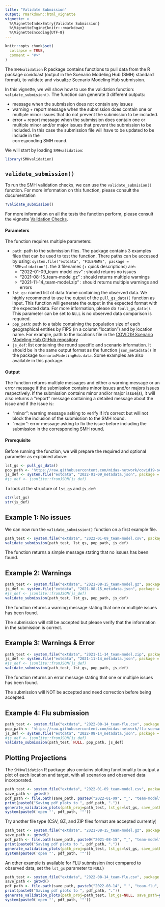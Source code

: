 ```yaml
---
title: "Validate Submission"
output: rmarkdown::html_vignette
vignette: >
  %\VignetteIndexEntry{Validate Submission}
  %\VignetteEngine{knitr::rmarkdown}
  %\VignetteEncoding{UTF-8}
---
```


```r
knitr::opts_chunk$set(
  collapse = TRUE,
  comment = "#>"
)
```

The `SMHvalidation` R package contains functions to pull data from the 
R package covidcast (output in the Scenario Modeling Hub (SMH) standard format),
to validate and visualize Scenario Modeling Hub submission.

In this vignette, we will show how to use the validation function: 
`validate_submision()`. The function can generate 3 different outputs:

 * message when the submission does not contain any issues
 * warning + report message when the submission does contain one or multiple 
 minor issues that do not prevent the submission to be included.
 * error + report message when the submission does contain one or multiple 
 minor and/or major issues that prevent the submission to be included. In this 
 case the submission file will have to be updated to be include in the \
 corresponding SMH round. 

We will start by loading `SMHvalidation`:

```r
library(SMHvalidation)
```

## `validate_submission()`

To run the SMH validation checks, we can use the `validate_submision()` 
function. For more information on this function, please consult the 
documentation

```r
?validate_submission()
```

For more information on all the tests the function perform, please consult the
vignette [Validation Checks](validation-checks.html).

#### Parameters

The function requires multiple parameters:

* `path`: path to the submission files. The package contains 3 examples files 
that can be used to test the function. There paths can be accessed by using: 
`system.file("extdata", "FILENAME", package = "SMHvalidation")`. the
3 filenames (+ quick descriptions) are:
    * "2022-01-09_team-model.csv" : should returns no issues
    * "2021-08-15_team-model.gz" : should returns multiple warnings
    * "2021-11-14_team-model.zip" : should returns multiple warnings and errors
* `lst_gs`: named list of data frame containing the observed data. 
We highly recommend to use the output of the `pull_gs_data()` function as input.
This function will generate the output in the expected format with the expected 
data. For more information, please do `?pull_gs_data()`. This parameter can be 
set to `NULL` is no observed data comparison is required. 
* `pop_path`: path to a table containing the population size of each 
geographical entities by FIPS (in a column "location") and by location name. 
For example, path to the locations file in the 
[COVID19 Scenario Modeling Hub GitHub repository](https://github.com/midas-network/covid19-scenario-modeling-hub/blob/master/data-locations/locations.csv)
* `js_def`: list containing the round specific and scenario information. It 
should be in the same output format as the function `json_metadata()` in the
package `ScenarioModelingHub.data`. Some examples are also available in this 
package.

#### Output

The function returns multiple messages and either a warning message or an error
message if the submission contains minor issues and/or majors issues 
respectively. 
If the submission contains minor and/or major issue(s), it will also returns
a "report" message containing a detailed message about the issue and if the
issue is:

* "minor": warning message asking to verify if it's correct but will not block
the inclusion of the submission to the SMH round.
* "major": error message asking to fix the issue before including the submission
in the corresponding SMH round.

#### Prerequisite

Before running the function, we will prepare the required and optional parameter
as explained above:

```r
lst_gs <- pull_gs_data()
pop_path <- "https://raw.githubusercontent.com/midas-network/covid19-scenario-modeling-hub/master/data-locations/locations.csv"
js_def <- system.file("extdata", "2022-01-09_metadata.json", package = "SMHvalidation")
#js_def <- jsonlite::fromJSON(js_def)
```

To look at the structure of `lst_gs` and `js_def`:

```r
str(lst_gs)
str(js_def)
```

## Example 1: No issues

We can now run the `validate_submission()` function on a first example file.

```r
path_test <- system.file("extdata", "2022-01-09_team-model.csv", package = "SMHvalidation")
validate_submission(path_test, lst_gs, pop_path, js_def)
```

The function returns a simple message stating that no issues has been found.

## Example 2: Warnings

```r
path_test <- system.file("extdata", "2021-08-15_team-model.gz", package = "SMHvalidation")
js_def <- system.file("extdata", "2021-08-15_metadata.json", package = "SMHvalidation")
#js_def <- jsonlite::fromJSON(js_def)
validate_submission(path_test, lst_gs, pop_path, js_def)
```

The function returns a warning message stating that one or multiple issues 
has been found.

The submission will still be accepted but please verify that the information
in the submission is correct. 

## Example 3: Warnings & Error

```r
path_test <- system.file("extdata", "2021-11-14_team-model.zip", package = "SMHvalidation")
js_def <- system.file("extdata", "2021-11-14_metadata.json", package = "SMHvalidation")
#js_def <- jsonlite::fromJSON(js_def)
validate_submission(path_test, lst_gs, pop_path, js_def)
```

The function returns an error message stating that one or multiple issues 
has been found.

The submission will NOT be accepted and need correction before being accepted.

## Example 4: Flu submission

```r
path_test <- system.file("extdata", "2022-08-14_team-flu.csv", package = "SMHvalidation")
pop_path <- "https://raw.githubusercontent.com/midas-network/flu-scenario-modeling-hub/main/data-locations/locations.csv"
js_def <- system.file("extdata", "2022-08-14_metadata.json", package = "SMHvalidation")
#js_def <- jsonlite::fromJSON(js_def)
validate_submission(path_test, NULL, pop_path, js_def)
```


## Plotting Projections

The `SMHvalidation` R package also contains plotting functionality to 
output a plot of each location and target, with all scenarios and observed data 
incorporated.

```r
path_test <- system.file("extdata", "2022-01-09_team-model.csv", package = "SMHvalidation")
save_path <- getwd()
pdf_path <- file.path(save_path, paste0("2022-01-09", "_", "team-model", "_plots.pdf"))
print(paste0("Saving pdf plots to ", pdf_path, "."))
generate_validation_plots(path_proj=path_test, lst_gs=lst_gs, save_path=getwd(), y_sqrt = FALSE, plot_quantiles = c(0.025, 0.975))
system(paste0('open "', pdf_path, '"'))
```

Try another file type (CSV, GZ, and ZIP files format are accepted currently)

```r
path_test <- system.file("extdata", "2021-08-15_team-model.gz", package = "SMHvalidation")
save_path <- getwd()
pdf_path <- file.path(save_path, paste0("2021-08-15", "_", "team-model", "_plots.pdf"))
print(paste0("Saving pdf plots to ", pdf_path, "."))
generate_validation_plots(path_proj=path_test, lst_gs=lst_gs, save_path=getwd(), y_sqrt = FALSE, plot_quantiles = c(0.025, 0.975))
system(paste0('open "', pdf_path, '"'))
```

An other example is available for FLU submission (not compared to observed 
data, set the `lst_gs` parameter to `NULL`)

```r
path_test <- system.file("extdata", "2022-08-14_team-flu.csv", package = "SMHvalidation")
save_path <- getwd()
pdf_path <- file.path(save_path, paste0("2022-08-14", "_", "team-flu", "_plots.pdf"))
print(paste0("Saving pdf plots to ", pdf_path, "."))
generate_validation_plots(path_proj=path_test, lst_gs=NULL, save_path=getwd(), y_sqrt = FALSE, plot_quantiles = c(0.025, 0.975))
system(paste0('open "', pdf_path, '"'))
```



